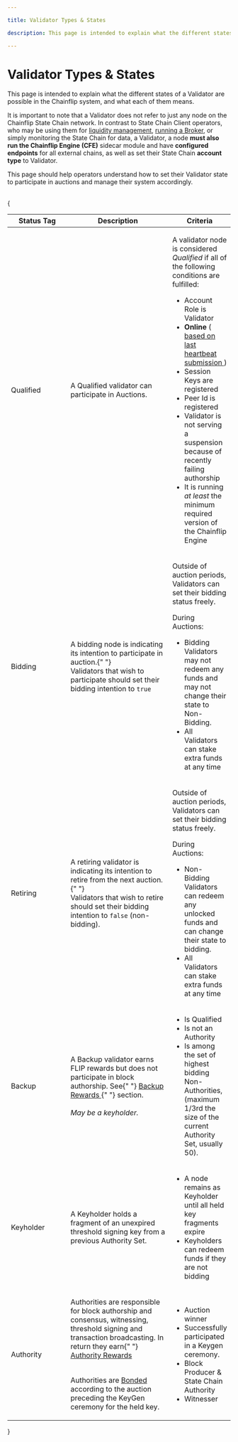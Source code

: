 ```yaml
---

title: Validator Types & States

description: This page is intended to explain what the different states of a Validator are possible in the Chainflip system, and what each of them means.

---
```


# Validator Types & States

This page is intended to explain what the different states of a Validator are possible in the Chainflip system, and what each of them means.

It is important to note that a Validator does not refer to just any node on the Chainflip State Chain network. In contrast to State Chain Client operators, who may be using them for [liquidity management](../swaps-amm/just-in-time-amm-protocol.md), [running a Broker](../swaps-amm/deposit-channels-and-brokers#brokers), or simply monitoring the State Chain for data, a Validator, a node **must also run the Chainflip Engine (CFE)** sidecar module and have **configured endpoints** for all external chains, as well as set their State Chain **account type** to Validator.

This page should help operators understand how to set their Validator state to participate in auctions and manage their system accordingly.

<br />
{
  <table>
    <thead>
      <tr>
        <th width="144.33333333333331">Status Tag</th>
        <th width="282">Description</th>
        <th>Criteria</th>
      </tr>
    </thead>
    <tbody>
      <tr>
        <td>Qualified</td>
        <td>A Qualified validator can participate in Auctions.</td>
        <td>
          <p>
            A validator node is considered <em>Qualified</em> if all of the
            following conditions are fulfilled:
          </p>
          <ul>
            <li>Account Role is Validator</li>
            <li>
              <strong>Online</strong> (
              <a href="/concepts/validator-network/reputation-and-slashing#heartbeats--positive-reputation-">
                based on last heartbeat submission
              </a>
              )
            </li>
            <li>Session Keys are registered</li>
            <li>Peer Id is registered</li>
            <li>Validator is not serving a suspension because of recently failing authorship</li>
            <li>It is running <em>at least</em> the minimum required version of the Chainflip Engine</li>
          </ul>
        </td>
      </tr>
      <tr>
        <td>Bidding</td>
        <td>
          A bidding node is indicating its intention to participate in auction.{" "}
          <br /> Validators that wish to participate should set their bidding
          intention to <code>true</code>
        </td>
        <td>
          <p>
            Outside of auction periods, Validators can set their bidding status
            freely.
            <br />
          </p>
          <p>During Auctions:</p>
          <ul>
            <li>
              Bidding Validators may not redeem any funds and may not change
              their state to Non-Bidding.
            </li>
            <li>All Validators can stake extra funds at any time</li>
          </ul>
        </td>
      </tr>
      <tr>
        <td>Retiring</td>
        <td>
          A retiring validator is indicating its intention to retire from the next auction.{" "}
          <br /> Validators that wish to retire should set their bidding
          intention to <code>false</code> (non-bidding).
        </td>
        <td>
          <p>
            Outside of auction periods, Validators can set their bidding status
            freely.
            <br />
          </p>
          <p>During Auctions:</p>
          <ul>
            <li>
              Non-Bidding Validators can redeem any unlocked funds and can
              change their state to bidding.
            </li>
            <li>All Validators can stake extra funds at any time</li>
          </ul>
        </td>
      </tr>
      <tr>
        <td>Backup</td>
        <td>
          A Backup validator earns FLIP rewards but does not participate in
          block authorship. See{" "}
          <a href="/concepts/validator-network/validator-auctions-bonds-and-rewards#backup-rewards">
            Backup Rewards
          </a>{" "}
          section.
          <br />
          <br />
          <em>May be a keyholder.</em>
        </td>
        <td>
          <ul>
            <li>Is Qualified</li>
            <li>Is not an Authority</li>
            <li>
              Is among the set of highest bidding Non-Authorities, (maximum
              1/3rd the size of the current Authority Set, usually 50).
            </li>
          </ul>
        </td>
      </tr>
      <tr>
        <td>Keyholder</td>
        <td>
          A Keyholder holds a fragment of an unexpired threshold signing key from a previous Authority Set.
        </td>
        <td>
          <ul>
            <li>A node remains as Keyholder until all held key fragments expire</li>
            <li>Keyholders can redeem funds if they are not bidding</li>
          </ul>
        </td>
      </tr>
      <tr>
        <td>Authority </td>
        <td>
          <p>
            Authorities are responsible for block authorship and consensus,
            witnessing, threshold signing and transaction broadcasting. In
            return they earn{" "}
            <a href="/concepts/validator-network/validator-auctions-bonds-and-rewards#authority-rewards">
              Authority Rewards
            </a>
          </p>
          <p>
            <br />
            Authorities are <a href="/concepts/validator-network/validator-auctions-bonds-and-rewards#bonds">
              Bonded
            </a> according to the auction preceding the KeyGen ceremony for the held
            key.
          </p>
        </td>
        <td>
          <ul>
            <li>Auction winner</li>
            <li>Successfully participated in a Keygen ceremony.</li>
            <li>Block Producer &#x26; State Chain Authority</li>
            <li>Witnesser</li>
          </ul>
        </td>
      </tr>
    </tbody>
  </table>
}
